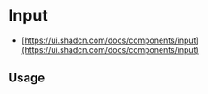 
<Meta of={InputStories} />

# Input

* [https://ui.shadcn.com/docs/components/input](https://ui.shadcn.com/docs/components/input)

<Canvas of={InputStories.Default} />

<Controls />

## Usage

```jsx
import { Input } from '@sozialhelden/ui';

export function App() {
  return <Input type="email" placeholder="Email" />;
}
```
